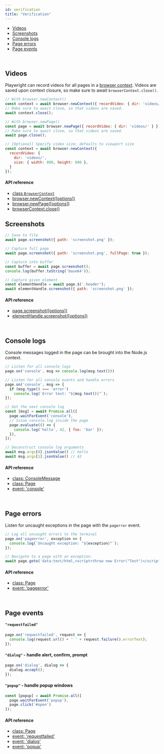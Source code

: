 ```yaml
---
id: verification
title: "Verification"
---
```



<!-- GEN:toc-top-level -->
- [Videos](#videos)
- [Screenshots](#screenshots)
- [Console logs](#console-logs)
- [Page errors](#page-errors)
- [Page events](#page-events)
<!-- GEN:stop -->

<br/>

## Videos

Playwright can record videos for all pages in a [browser context](core-concepts.mdx#browser-contexts). Videos are saved upon context closure, so make sure to await `browserContext.close()`.

```js
// With browser.newContext()
const context = await browser.newContext({ recordVideo: { dir: 'videos/' } });
// Make sure to await close, so that videos are saved.
await context.close();

// With browser.newPage()
const page = await browser.newPage({ recordVideo: { dir: 'videos/' } });
// Make sure to await close, so that videos are saved.
await page.close();

// [Optional] Specify video size; defaults to viewport size
const context = await browser.newContext({
  recordVideo: {
    dir: 'videos/',
    size: { width: 800, height: 600 },
  }
});
```

#### API reference

- [class `BrowserContext`](./api/class-browser.mdx#class-browsercontext)
- [browser.newContext([options])](./api/class-browser.mdx#browsernewcontextoptions)
- [browser.newPage([options])](./api/class-browser.mdx#browsernewpageoptions)
- [browserContext.close()](./api/class-browsercontext.mdx#browsercontextclose)

## Screenshots

```js
// Save to file
await page.screenshot({ path: 'screenshot.png' });

// Capture full page
await page.screenshot({ path: 'screenshot.png', fullPage: true });

// Capture into buffer
const buffer = await page.screenshot();
console.log(buffer.toString('base64'));

// Capture given element
const elementHandle = await page.$('.header');
await elementHandle.screenshot({ path: 'screenshot.png' });
```

#### API reference

- [page.screenshot([options])](./api/class-page.mdx#pagescreenshotoptions)
- [elementHandle.screenshot([options])](./api/class-elementhandle.mdx#elementhandlescreenshotoptions)

<br/>

## Console logs

Console messages logged in the page can be brought into the Node.js context.

```js
// Listen for all console logs
page.on('console', msg => console.log(msg.text()))

// Listen for all console events and handle errors
page.on('console', msg => {
  if (msg.type() === 'error')
    console.log(`Error text: "${msg.text()}"`);
});

// Get the next console log
const [msg] = await Promise.all([
  page.waitForEvent('console'),
  // Issue console.log inside the page
  page.evaluate(() => {
    console.log('hello', 42, { foo: 'bar' });
  }),
]);

// Deconstruct console log arguments
await msg.args[0].jsonValue() // hello
await msg.args[1].jsonValue() // 42
```

#### API reference

- [class: ConsoleMessage](./api/class-consolemessage.mdx#class-consolemessage)
- [class: Page](./api/class-page.mdx#class-page)
- [event: 'console'](./api/class-page.mdx#event-console)

<br/>

## Page errors

Listen for uncaught exceptions in the page with the `pagerror` event.

```js
// Log all uncaught errors to the terminal
page.on('pageerror', exception => {
  console.log(`Uncaught exception: "${exception}"`);
});

// Navigate to a page with an exception.
await page.goto('data:text/html,<script>throw new Error("Test")</script>');
```

#### API reference

- [class: Page](api/class-page.mdx)
- [event: 'pageerror'](./api/class-browsercontext.mdx#event-pageerror)

<br/>

## Page events

#### `"requestfailed"`

```js
page.on('requestfailed', request => {
  console.log(request.url() + ' ' + request.failure().errorText);
});
```

#### `"dialog"` - handle alert, confirm, prompt

```js
page.on('dialog', dialog => {
  dialog.accept();
});
```

#### `"popup"` - handle popup windows

```js
const [popup] = await Promise.all([
  page.waitForEvent('popup'),
  page.click('#open')
]);
```

#### API reference

- [class: Page](api/class-page.mdx)
- [event: 'requestfailed'](./api/class-page.mdx#event-requestfailed)
- [event: 'dialog'](./api/class-page.mdx#event-dialog)
- [event: 'popup'](./api/class-page.mdx#event-popup)
